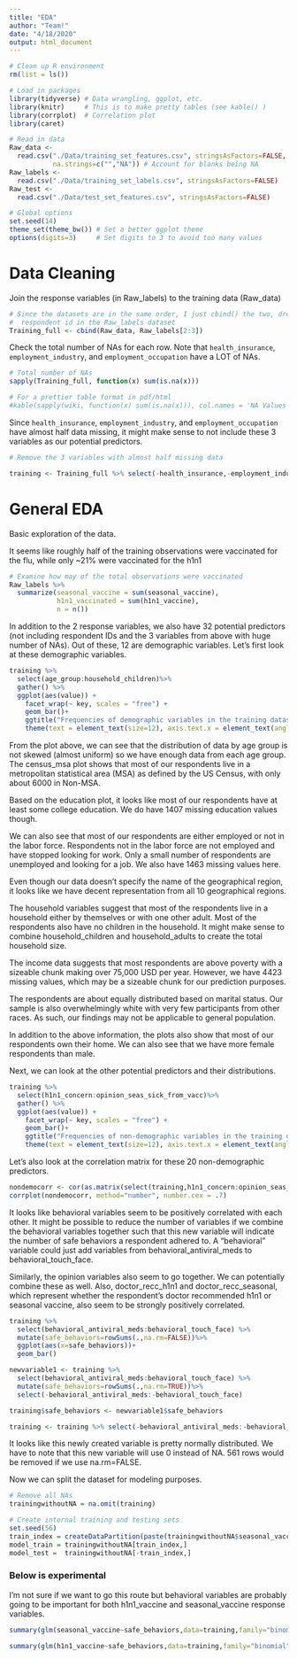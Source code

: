 ```yaml
---
title: "EDA"
author: "Team!"
date: "4/18/2020"
output: html_document
---
```


```r
# Clean up R environment
rm(list = ls())

# Load in packages
library(tidyverse) # Data wrangling, ggplot, etc.
library(knitr)     # This is to make pretty tables (see kable() )
library(corrplot)  # Correlation plot 
library(caret)

# Read in data
Raw_data <- 
  read.csv("./Data/training_set_features.csv", stringsAsFactors=FALSE,
           na.strings=c("","NA")) # Account for blanks being NA
Raw_labels <- 
  read.csv("./Data/training_set_labels.csv", stringsAsFactors=FALSE)
Raw_test <- 
  read.csv("./Data/test_set_features.csv", stringsAsFactors=FALSE)

# Global options
set.seed(14)
theme_set(theme_bw()) # Set a better ggplot theme
options(digits=3)     # Set digits to 3 to avoid too many values
```


# Data Cleaning

Join the response variables (in Raw_labels) to the training data (Raw_data)
```r
# Since the datasets are in the same order, I just cbind() the two, dropping
#  respondent id in the Raw_labels dataset
Training_full <- cbind(Raw_data, Raw_labels[2:3])
```


Check the total number of NAs for each row. Note that `health_insurance`, `employment_industry`, and `employment_occupation` have a LOT of NAs.  

```r
# Total number of NAs
sapply(Training_full, function(x) sum(is.na(x)))

# For a prettier table format in pdf/html
#kable(sapply(wiki, function(x) sum(is.na(x))), col.names = 'NA Values')
```

Since `health_insurance`, `employment_industry`, and `employment_occupation` have almost half data missing, it might make sense to not include these 3 variables as our potential predictors.

```r
# Remove the 3 variables with almost half missing data

training <- Training_full %>% select(-health_insurance,-employment_industry,-employment_occupation)
```

# General EDA
Basic exploration of the data. 

It seems like roughly half of the training observations were vaccinated for the flu, while only ~21% were vaccinated for the h1n1 
```r
# Examine how may of the total observations were vaccinated
Raw_labels %>%
  summarize(seasonal_vaccine = sum(seasonal_vaccine), 
            h1n1_vaccinated = sum(h1n1_vaccine), 
            n = n())
```

In addition to the 2 response variables, we also have 32 potential predictors (not including respondent IDs and the 3 variables from above with huge number of NAs). Out of these, 12 are demographic variables. Let's first look at these demographic variables.

```r

training %>%
  select(age_group:household_children)%>%
  gather() %>% 
  ggplot(aes(value)) +
    facet_wrap(~ key, scales = "free") +
    geom_bar()+
    ggtitle("Frequencies of demographic variables in the training dataset")+
    theme(text = element_text(size=12), axis.text.x = element_text(angle=45, hjust=1))

```

From the plot above, we can see that the distribution of data by age group is not skewed (almost uniform) so we have enough data from each age group. The census_msa plot shows that most of our respondents live in a metropolitan statistical area (MSA) as defined by the US Census, with only about 6000 in Non-MSA.

Based on the education plot, it looks like most of our respondents have at least some college education. We do have 1407 missing education values though.

We can also see that most of our respondents are either employed or not in the labor force. Respondents not in the labor force are not employed and have stopped looking for work. Only a small number of respondents are unemployed and looking for a job. We also have 1463 missing values here.

Even though our data doesn't specify the name of the geographical region, it looks like we have decent representation from all 10 geographical regions.

The household variables suggest that most of the respondents live in a household either by themselves or with one other adult. Most of the respondents also have no children in the household. It might make sense to combine household_children and household_adults to create the total household size.

The income data suggests that most respondents are above poverty with a sizeable chunk making over 75,000 USD per year. However, we have 4423 missing values, which may be a sizeable chunk for our prediction purposes.

The respondents are about equally distributed based on marital status. Our sample is also overwhelmingly white with very few participants from other races. As such, our findings may not be applicable to general population.

In addition to the above information, the plots also show that most of our respondents own their home. We can also see that we have more female respondents than male.

Next, we can look at the other potential predictors and their distributions.

```r

training %>%
  select(h1n1_concern:opinion_seas_sick_from_vacc)%>%
  gather() %>% 
  ggplot(aes(value)) +
    facet_wrap(~ key, scales = "free") +
    geom_bar()+
    ggtitle("Frequencies of non-demographic variables in the training dataset")+
    theme(text = element_text(size=12), axis.text.x = element_text(angle=45, hjust=1))

```

Let's also look at the correlation matrix for these 20 non-demographic predictors.

```r

nondemocorr <- cor(as.matrix(select(training,h1n1_concern:opinion_seas_sick_from_vacc)),method=c("spearman"),use="pairwise.complete.obs")
corrplot(nondemocorr, method="number", number.cex = .7)

```


It looks like behavioral variables seem to be positively correlated with each other. It might be possible to reduce the number of variables if we combine the behavioral variables together such that this new variable will indicate the number of safe behaviors a respondent adhered to. A "behavioral" variable could just add variables from behavioral_antiviral_meds to behavioral_touch_face.

Similarly, the opinion variables also seem to go together. We can potentially combine these as well. Also, doctor_recc_h1n1 and doctor_recc_seasonal, which represent whether the respondent's doctor recommended h1n1 or seasonal vaccine, also seem to be strongly positively correlated.


```r
training %>%
  select(behavioral_antiviral_meds:behavioral_touch_face) %>%
  mutate(safe_behaviors=rowSums(.,na.rm=FALSE))%>%
  ggplot(aes(x=safe_behaviors))+
  geom_bar()

newvariable1 <- training %>%
  select(behavioral_antiviral_meds:behavioral_touch_face) %>%
  mutate(safe_behaviors=rowSums(.,na.rm=TRUE))%>%
  select(-behavioral_antiviral_meds:-behavioral_touch_face)

training$safe_behaviors <- newvariable1$safe_behaviors

training <- training %>% select(-behavioral_antiviral_meds:-behavioral_touch_face)
```

It looks like this newly created variable is pretty normally distributed. We have to note that this new variable will use 0 instead of NA. 561 rows would be removed if we use na.rm=FALSE.

Now we can split the dataset for modeling purposes.

```r
# Remove all NAs
trainingwithoutNA = na.omit(training)

# Create internal training and testing sets
set.seed(56)
train_index = createDataPartition(paste(trainingwithoutNA$seasonal_vaccine, trainingwithoutNA$h1n1_vaccine, sep = ""), p = 0.60, list=FALSE)
model_train = trainingwithoutNA[train_index,]
model_test =  trainingwithoutNA[-train_index,]
```


### Below is experimental

I'm not sure if we want to go this route but behavioral variables are probably going to be important for both h1n1_vaccine and seasonal_vaccine response variables.


```r

summary(glm(seasonal_vaccine~safe_behaviors,data=training,family="binomial"))

summary(glm(h1n1_vaccine~safe_behaviors,data=training,family="binomial"))

```